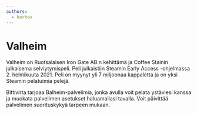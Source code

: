 ```yaml
---
authors:
  - korhox
---
```


# Valheim

Valheim on Ruotsalaisen Iron Gate AB:n kehittämä ja Coffee Stainin julkaisema selviytymispeli. Peli julkaistiin Steamin Early Access -ohjelmassa 2. helmikuuta 2021. Peli on myynyt yli 7 miljoonaa kappaletta ja on yksi Steamin pelatuimia pelejä.

Bittivirta tarjoaa Balheim-palvelimia, jonka avulla voit pelata ystäviesi kanssa ja muokata palvelimen asetukset haluamallasi tavalla. Voit päivittää palvelimen suorituskykyä tarpeen mukaan.
